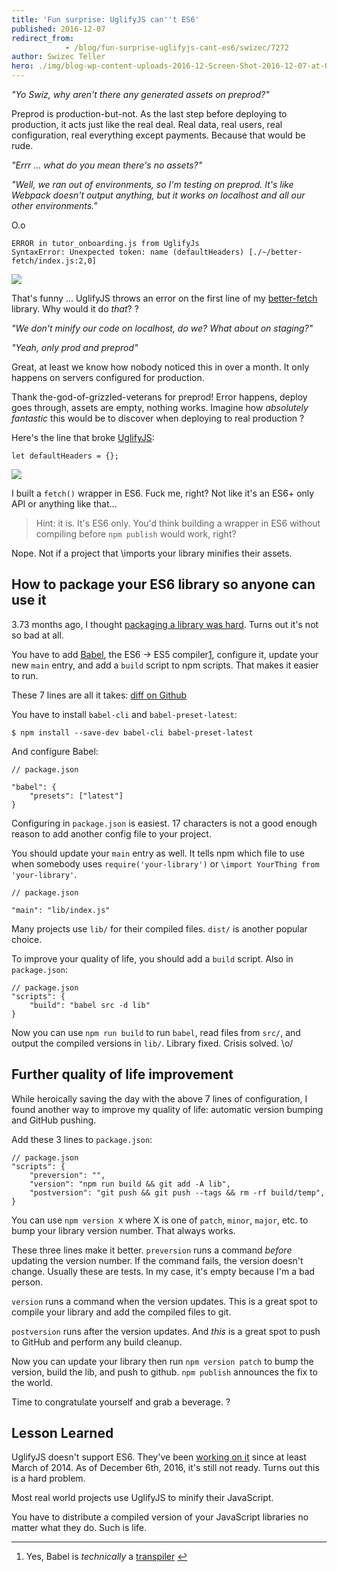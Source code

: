 ```yaml
---
title: 'Fun surprise: UglifyJS can''t ES6'
published: 2016-12-07
redirect_from: 
            - /blog/fun-surprise-uglifyjs-cant-es6/swizec/7272
author: Swizec Teller
hero: ./img/blog-wp-content-uploads-2016-12-Screen-Shot-2016-12-07-at-00.15.52.png
---
```

_"Yo Swiz, why aren't there any generated assets on preprod?"_



Preprod is production-but-not. As the last step before deploying to production, it acts just like the real deal. Real data, real users, real configuration, real everything except payments. Because that would be rude.



_"Errr ... what do you mean there's no assets?"_



_"Well, we ran out of environments, so I'm testing on preprod. It's like Webpack doesn't output anything, but it works on localhost and all our other environments."_



O.o



```
ERROR in tutor_onboarding.js from UglifyJs
SyntaxError: Unexpected token: name (defaultHeaders) [./~/better-fetch/index.js:2,0]
```



![](./img/blog-wp-content-uploads-2016-12-Screen-Shot-2016-12-07-at-00.15.52.png)



That's funny ... UglifyJS throws an error on the first line of my [better-fetch](https://swizec.com/blog/a-tiny-es6-fetch-wrapper/swizec/7177) library. Why would it do _that_? ?



_"We don't minify our code on localhost, do we? What about on staging?"_



_"Yeah, only prod and preprod"_



Great, at least we know how nobody noticed this in over a month. It only happens on servers configured for production.



Thank the-god-of-grizzled-veterans for preprod! Error happens, deploy goes through, assets are empty, nothing works. Imagine how _absolutely fantastic_ this would be to discover when deploying to real production ?



Here's the line that broke [UglifyJS](https://github.com/mishoo/UglifyJS2):



```
let defaultHeaders = {};
```



![](./img/blog-wp-content-uploads-2016-12-i-built-a-sfaehy.jpg)



I built a `fetch()` wrapper in ES6. Fuck me, right? Not like it's an ES6+ only API or anything like that…



> Hint: it is. It's ES6 only. You'd think building a wrapper in ES6 without compiling before `npm publish` would work, right?



Nope. Not if a project that \\imports your library minifies their assets.



## How to package your ES6 library so anyone can use it



3.73 months ago, I thought [packaging a library was hard](https://swizec.com/blog/livecoding-19-its-hard-to-package-a-library/swizec/6927). Turns out it's not so bad at all.



You have to add [Babel](https://babeljs.io/), the ES6 -> ES5 compiler[1](#fn1), configure it, update your new `main` entry, and add a `build` script to npm scripts. That makes it easier to run.



These 7 lines are all it takes: [diff on Github](https://github.com/Swizec/better-fetch/commit/9c7c6e2afc660ea9a35bc73a14d15aedc7f47b04)



You have to install `babel-cli` and `babel-preset-latest`:



```
$ npm install --save-dev babel-cli babel-preset-latest
```



And configure Babel:



```
// package.json

"babel": {
    "presets": ["latest"]
}
```



Configuring in `package.json` is easiest. 17 characters is not a good enough reason to add another config file to your project.



You should update your `main` entry as well. It tells npm which file to use when somebody uses `require('your-library')` or `\import YourThing from 'your-library'`.



```
// package.json

"main": "lib/index.js"
```



Many projects use `lib/` for their compiled files. `dist/` is another popular choice.



To improve your quality of life, you should add a `build` script. Also in `package.json`:



```
// package.json
"scripts": {
    "build": "babel src -d lib"
}
```



Now you can use `npm run build` to run `babel`, read files from `src/`, and output the compiled versions in `lib/`. Library fixed. Crisis solved. \\o/



## Further quality of life improvement



While heroically saving the day with the above 7 lines of configuration, I found another way to improve my quality of life: automatic version bumping and GitHub pushing.



Add these 3 lines to `package.json`:



```
// package.json
"scripts": {
    "preversion": "",
    "version": "npm run build && git add -A lib",
    "postversion": "git push && git push --tags && rm -rf build/temp",
}
```



You can use `npm version X` where X is one of `patch`, `minor`, `major`, etc. to bump your library version number. That always works.



These three lines make it better. `preversion` runs a command _before_ updating the version number. If the command fails, the version doesn't change. Usually these are tests. In my case, it's empty because I'm a bad person.



`version` runs a command when the version updates. This is a great spot to compile your library and add the compiled files to git.



`postversion` runs after the version updates. And _this_ is a great spot to push to GitHub and perform any build cleanup.



Now you can update your library then run `npm version patch` to bump the version, build the lib, and push to github. `npm publish` announces the fix to the world.



Time to congratulate yourself and grab a beverage. ?



## Lesson Learned



UglifyJS doesn't support ES6. They've been [working on it](https://github.com/mishoo/UglifyJS2/issues/448) since at least March of 2014. As of December 6th, 2016, it's still not ready. Turns out this is a hard problem.



Most real world projects use UglifyJS to minify their JavaScript.



You have to distribute a compiled version of your JavaScript libraries no matter what they do. Such is life.



* * *



1. Yes, Babel is _technically_ a [transpiler](https://en.wikipedia.org/wiki/Source-to-source_compiler) [↩](#ffn1)